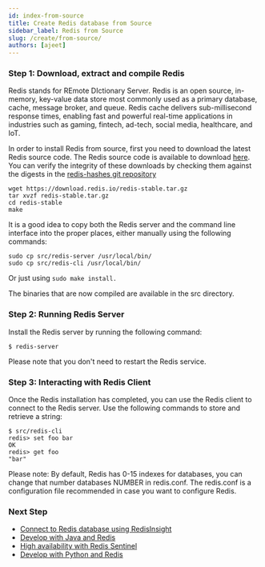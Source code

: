 ```yaml
---
id: index-from-source
title: Create Redis database from Source
sidebar_label: Redis from Source
slug: /create/from-source/
authors: [ajeet]
---
```


### Step 1: Download, extract and compile Redis

Redis stands for  REmote  DIctionary  Server. Redis is an open source, in-memory, key-value data store most commonly used as a primary database, cache, message broker, and queue. Redis cache delivers sub-millisecond response times, enabling fast and powerful real-time applications in industries such as gaming, fintech, ad-tech, social media, healthcare, and IoT.

In order to install Redis from source, first you need to download the latest Redis source code. 
The Redis source code is available to download [here](https://download.redis.io/redis-stable.tar.gz). You can verify the integrity of these downloads by checking them against the digests in the [redis-hashes git repository](https://github.com/redis/redis-hashes)

 
```
wget https://download.redis.io/redis-stable.tar.gz
tar xvzf redis-stable.tar.gz
cd redis-stable
make
```

It is a good idea to copy both the Redis server and the command line interface into the proper places, either manually using the following commands:

```
sudo cp src/redis-server /usr/local/bin/
sudo cp src/redis-cli /usr/local/bin/
```
Or just using ```sudo make install.```

The binaries that are now compiled are available in the src directory. 


### Step 2: Running Redis Server

Install the Redis server by running the following command:
 
```
$ redis-server
```
Please note that you don't need to restart the Redis service.

### Step 3: Interacting with Redis Client

Once the Redis installation has completed, you can use the Redis client to connect to the Redis server.
Use the following commands to store and retrieve a string:
```
$ src/redis-cli
redis> set foo bar
OK
redis> get foo
"bar"
```

Please note: By default, Redis has 0-15 indexes for databases, you can change that number databases NUMBER in redis.conf.
The redis.conf is a configuration file recommended in case you want to configure Redis.


### Next Step

- [Connect to Redis database using RedisInsight](/explore/redisinsight)
- [Develop with Java and Redis](/develop/java)
- [High availability with Redis Sentinel](https://redis.io/docs/manual/sentinel/)
- [Develop with Python and Redis](/develop/python)
